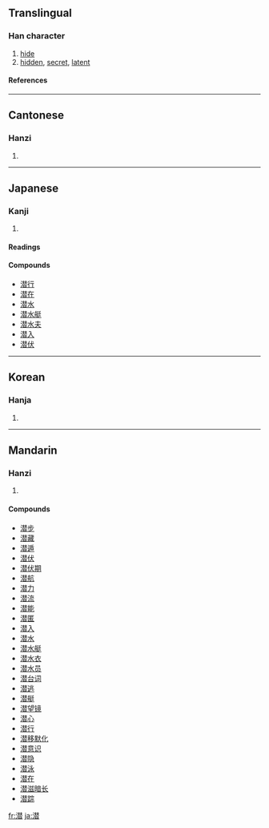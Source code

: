 {{see|潛}}

==Translingual==
===Han character===
{{Han char|rn=85|rad=水|as=12|sn=15|four=|canj=水手人日 (EQOA)}}
# [[hide]]
# [[hidden]], [[secret]], [[latent]]
====References====
{{Han ref|kx=0649.100|dkj=18241|dj=1059.050|hdz=31734.130|uh=6F5C|ud=28508}}

----
==Cantonese==
===Hanzi===
{{yue-hanzi|jyut=|y=chim4}}
# {{defn|Cantonese}}

----
==Japanese==
===Kanji===
{{ja-kanji|grade=c|rs=水12}}
# {{defn|Japanese}} 
====Readings====
{{ja-readings|on=[[せん]] (sen)|kun=[[ひそむ]] (hisomu), [[もぐる]] (moguru)}}

====Compounds====
*[[潜行]]
*[[潜在]]
*[[潜水]]
*[[潜水艇]]
*[[潜水夫]]
*[[潜入]]
*[[潜伏]]

----
==Korean==
===Hanja===
{{ko-hanja|hangeul=잠|eumhun=|rv=jam|mr=cham|y=cam}}
# {{defn|Korean}}

----
==Mandarin==
===Hanzi===
{{cmn-hanzi|tra=潛|pin=[[qián]] ([[qian2]])|wg=ch'ien<sup>2</sup>}}
# {{defn|Mandarin}}

====Compounds====
*[[潜步]]
*[[潜藏]]
*[[潜遁]]
*[[潜伏]]
*[[潜伏期]]
*[[潜航]]
*[[潜力]]
*[[潜流]]
*[[潜能]]
*[[潜匿]]
*[[潜入]]
*[[潜水]]
*[[潜水艇]]
*[[潜水衣]]
*[[潜水员]]
*[[潜台词]]
*[[潜逃]]
*[[潜艇]]
*[[潜望镜]]
*[[潜心]]
*[[潜行]]
*[[潜移默化]]
*[[潜意识]]
*[[潜隐]]
*[[潜泳]]
*[[潜在]]
*[[潜滋暗长]]
*[[潜踪]]

[[fr:潜]]
[[ja:潜]]
